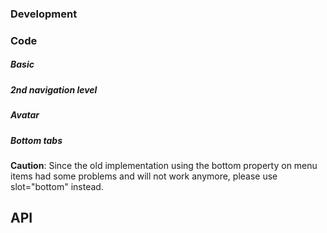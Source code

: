 






### Development

### Code

##### Basic

<VerticalTabsPlayground />

##### 2nd navigation level

<CategoryTags />
<MenuCategoryPlayground />

##### Avatar

<AvatarTags />

<VerticalTabsWithAvatarPlayground />

##### Bottom tabs

<div class="siemens-brand-section">
  <strong>Caution</strong>: Since the old implementation using the bottom property on menu items had some problems and will not work anymore, please use slot="bottom" instead.
</div>

<MenuWithBottomTabsPlayground />

## API

<PropsApi />
<MenuPropsApi />
<ItemPropsApi />
<CategoryPropsApi />
<AvatarPropsApi />
<AvatarItemPropsApi />
